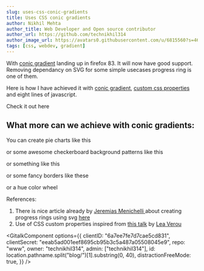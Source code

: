 ```yaml
---
slug: uses-css-conic-gradients
title: Uses CSS conic gradients
author: Nikhil Mehta
author_title: Web Developer and Open source contributor
author_url: https://github.com/technikhil314
author_image_url: https://avatars0.githubusercontent.com/u/6815560?s=460&u=9dfdf0cd916a97fc0f6b85ad9e6a55843c9ffe1b&v=4
tags: [css, webdev, gradient]
---
```



With [conic gradient](https://developer.mozilla.org/en-US/docs/Web/CSS/conic-gradient) landing up in firefox 83. It will now have good support. Removing dependancy on SVG for some simple usecases progress ring is one of them.

Here is how I have achieved it with [conic gradient](https://developer.mozilla.org/en-US/docs/Web/CSS/conic-gradient), [custom css properties](https://developer.mozilla.org/en-US/docs/Web/CSS/Using_CSS_custom_properties) and eight lines of javascript.

<!--truncate-->

Check it out here

<CodePen codePenEmbedUrl="https://codepen.io/nikhil-001mehta/embed/preview/abZdzey" />

## What more can we achieve with conic gradients:

You can create pie charts like this

<CodePen codePenEmbedUrl="https://codepen.io/nikhil-001mehta/embed/preview/dyXGGJV" />

or some awesome checkerboard background patterns like this

<CodePen codePenEmbedUrl="https://codepen.io/nikhil-001mehta/embed/preview/LYZGGBz" />

or something like this

<CodePen codePenEmbedUrl="https://codepen.io/nikhil-001mehta/embed/preview/dyXGGEm" />

or some fancy borders like these

<CodePen codePenEmbedUrl="https://codepen.io/nikhil-001mehta/embed/preview/GRqooYX" />

or a hue color wheel

<CodePen codePenEmbedUrl="https://codepen.io/nikhil-001mehta/embed/preview/jOrWWQN" />

References:

1. There is nice article already by [Jeremias Menichelli
   ](https://twitter.com/jeremenichelli) about creating progress rings using svg [here](https://css-tricks.com/building-progress-ring-quickly/)
1. Use of CSS custom properties inspired from [this talk](https://www.youtube.com/watch?v=kZOJCVvyF-4) by [Lea Verou](https://twitter.com/LeaVerou)


<GitalkComponent
  options={{
    clientID: "6a7ee7fe7d7cae5cd831",
    clientSecret: "eeab5ad001eef8695cb95b3c5a487a05508045e9",
    repo: "www",
    owner: "technikhil314",
    admin: ["technikhil314"],
    id: location.pathname.split("blog/")[1].substring(0, 40),
    distractionFreeMode: true,
  }}
/>
